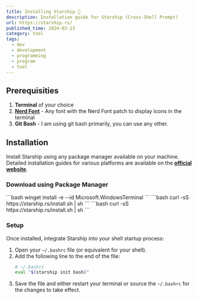 ```yaml
---
title: Installing Starship 🚀
description: Installation guide for Starship (Cross-Shell Prompt)
url: https://starship.rs/
published_time: 2024-03-23
category: tool
tags:
  - dev
  - development
  - programming
  - program
  - tool
---
```




## Prerequisities

1. **Terminal** of your choice
2. [**Nerd Font**](https://www.nerdfonts.com/font-downloads) - Any font with the Nerd Font patch to display icons in the terminal
3. **Git Bash** - I am using git bash primarily, you can use any other.

## Installation
Install Starship using any package manager available on your machine. Detailed installation guides for various platforms are available on the [**official website**](https://starship.rs/).

### Download using Package Manager
<CodeTabs>
  <Fragment slot="windows">
  ```bash 
  winget install -e --id Microsoft.WindowsTerminal 
  ```
  </Fragment>
  <Fragment slot="linux">
  ```bash
  curl -sS https://starship.rs/install.sh | sh
  ```
  </Fragment>
  <Fragment slot="mac">
  ```bash
  curl -sS https://starship.rs/install.sh | sh
  ```
  </Fragment>
</CodeTabs>

### Setup
Once installed, integrate Starship into your shell startup process:

1. Open your `~/.bashrc` file (or equivalent for your shell).
2. Add the following line to the end of the file:
    ```bash frame="none"
    # ~/.bashrc
    eval "$(starship init bash)"
    ```
3. Save the file and either restart your terminal or source the `~/.bashrc` for the changes to take effect.

